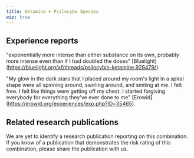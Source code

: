 ---
title: Ketamine + Psilocybe Species
wip: true
---

## Experience reports

"exponentially more intense than either substance on its own, probably more intense even than if I had doubled the doses" [Bluelight] (https://bluelight.org/xf/threads/psilocybin-ketamine.928479/).

"My glow in the dark stars that I placed around my room's light in a spiral shape were all spinning around, swirling around, and smiling at me. I felt free. I felt like things were getting off my chest. I started forgiving everybody for everything they've ever done to me" [Erowid] (https://erowid.org/experiences/exp.php?ID=35465).


## Related research publications

We are yet to identify a research publication reporting on this combination. If you know of a publication that demonstrates the risk rating of this combination, please share the publication with us.



